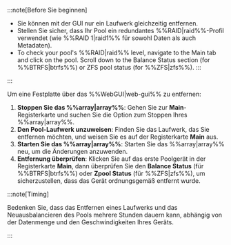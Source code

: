 :::note[Before Sie beginnen]
- Sie können mit der GUI nur ein Laufwerk gleichzeitig entfernen.
- Stellen Sie sicher, dass Ihr Pool ein redundantes %%RAID|raid%%-Profil verwendet (wie %%RAID 1|raid1%% für sowohl Daten als auch Metadaten).
- To check your pool's %%RAID|raid%% level, navigate to the Main tab and click on the pool. Scroll down to the Balance Status section (for %%BTRFS|btrfs%%) or ZFS pool status (for %%ZFS|zfs%%).
:::

:::

Um eine Festplatte über das %%WebGUI|web-gui%% zu entfernen:

1. **Stoppen Sie das %%array|array%%**: Gehen Sie zur **Main**-Registerkarte und suchen Sie die Option zum Stoppen Ihres %%array|array%%.
2. **Den Pool-Laufwerk unzuweisen**: Finden Sie das Laufwerk, das Sie entfernen möchten, und weisen Sie es auf der Registerkarte **Main** aus.
3. **Starten Sie das %%array|array%%**: Starten Sie das %%array|array%% neu, um die Änderungen anzuwenden.
4. **Entfernung überprüfen**: Klicken Sie auf das erste Poolgerät in der Registerkarte **Main**, dann überprüfen Sie den **Balance Status** (für %%BTRFS|btrfs%%) oder **Zpool Status** (für %%ZFS|zfs%%), um sicherzustellen, dass das Gerät ordnungsgemäß entfernt wurde.

:::note\[Timing]

Bedenken Sie, dass das Entfernen eines Laufwerks und das Neuausbalancieren des Pools mehrere Stunden dauern kann, abhängig von der Datenmenge und den Geschwindigkeiten Ihres Geräts.

:::
